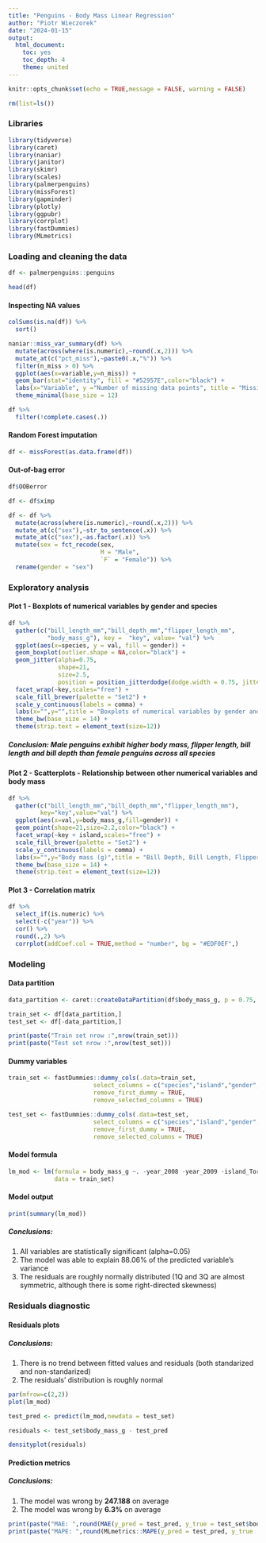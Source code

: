 ---
title: "Penguins - Body Mass Linear Regression"
author: "Piotr Wieczorek"
date: "2024-01-15"
output: 
  html_document: 
    toc: yes
    toc_depth: 4
    theme: united
---

```{r setup, include=FALSE}
knitr::opts_chunk$set(echo = TRUE,message = FALSE, warning = FALSE)
```


```{r}
rm(list=ls())
```

### Libraries

```{r}
library(tidyverse)
library(caret)
library(naniar)
library(janitor)
library(skimr)
library(scales)
library(palmerpenguins)
library(missForest)
library(gapminder)
library(plotly)
library(ggpubr)
library(corrplot)
library(fastDummies)
library(MLmetrics)
```


### Loading and cleaning the data


```{r}
df <- palmerpenguins::penguins
```

```{r}
head(df)
```

#### Inspecting NA values

```{r}
colSums(is.na(df)) %>%
  sort()
```


```{r}
naniar::miss_var_summary(df) %>%
  mutate(across(where(is.numeric),~round(.x,2))) %>%
  mutate_at(c("pct_miss"),~paste0(.x,"%")) %>%
  filter(n_miss > 0) %>%
  ggplot(aes(x=variable,y=n_miss)) + 
  geom_bar(stat="identity", fill = "#52957E",color="black") +
  labs(x="Variable", y ="Number of missing data points", title = "Missing data by Variable") + 
  theme_minimal(base_size = 12)  
```

```{r}
df %>%
  filter(!complete.cases(.))
```

#### Random Forest imputation

```{r}
df <- missForest(as.data.frame(df))
```


#### Out-of-bag error

```{r}
df$OOBerror
```

```{r}
df <- df$ximp
```


```{r}
df <- df %>%
  mutate(across(where(is.numeric),~round(.x,2))) %>%
  mutate_at(c("sex"),~str_to_sentence(.x)) %>%
  mutate_at(c("sex"),~as.factor(.x)) %>%
  mutate(sex = fct_recode(sex,
                          M = "Male",
                          `F` = "Female")) %>%
  rename(gender = "sex")
```

### Exploratory analysis

#### Plot 1 - Boxplots of numerical variables by gender and species

```{r,fig.width = 12,fig.height=8}
df %>%
  gather(c("bill_length_mm","bill_depth_mm","flipper_length_mm",
           "body_mass_g"), key =  "key", value= "val") %>%
  ggplot(aes(x=species, y = val, fill = gender)) + 
  geom_boxplot(outlier.shape = NA,color="black") + 
  geom_jitter(alpha=0.75,
              shape=21,
              size=2.5,
              position = position_jitterdodge(dodge.width = 0.75, jitter.width = 0.2))+
  facet_wrap(~key,scales="free") + 
  scale_fill_brewer(palette = "Set2") +
  scale_y_continuous(labels = comma) + 
  labs(x="",y="",title = "Boxplots of numerical variables by gender and species")+
  theme_bw(base_size = 14) + 
  theme(strip.text = element_text(size=12))
```

##### Conclusion: Male penguins exhibit higher body mass, flipper length, bill length and bill depth than female penguins across all species


#### Plot 2 - Scatterplots - Relationship between other numerical variables and body mass

```{r,fig.width = 12,fig.height=8}
df %>%
  gather(c("bill_length_mm","bill_depth_mm","flipper_length_mm"),
         key="key",value="val") %>%
  ggplot(aes(x=val,y=body_mass_g,fill=gender)) + 
  geom_point(shape=21,size=2.2,color="black") + 
  facet_wrap(~key + island,scales="free") + 
  scale_fill_brewer(palette = "Set2") +
  scale_y_continuous(labels = comma) + 
  labs(x="",y="Body mass (g)",title = "Bill Depth, Bill Length, Flipper length vs Body Mass by Gender and Island")+
  theme_bw(base_size = 14) + 
  theme(strip.text = element_text(size=12))
```



#### Plot 3 - Correlation matrix


```{r}
df %>%
  select_if(is.numeric) %>%
  select(-c("year")) %>%
  cor() %>%
  round(.,2) %>%
  corrplot(addCoef.col = TRUE,method = "number", bg = "#EDF0EF",)
```

### Modeling

#### Data partition

```{r}
data_partition <- caret::createDataPartition(df$body_mass_g, p = 0.75, list = FALSE)

train_set <- df[data_partition,]
test_set <- df[-data_partition,]

print(paste("Train set nrow :",nrow(train_set)))
print(paste("Test set nrow :",nrow(test_set)))
```


#### Dummy variables


```{r}

train_set <- fastDummies::dummy_cols(.data=train_set,
                        select_columns = c("species","island","gender","year"),
                        remove_first_dummy = TRUE,
                        remove_selected_columns = TRUE)

test_set <- fastDummies::dummy_cols(.data=test_set,
                        select_columns = c("species","island","gender","year"),
                        remove_first_dummy = TRUE,
                        remove_selected_columns = TRUE)

```



#### Model formula


```{r}
lm_mod <- lm(formula = body_mass_g ~. -year_2008 -year_2009 -island_Torgersen -island_Dream,
             data = train_set)
```


#### Model output

```{r}
print(summary(lm_mod))
```

##### Conclusions:

1. All variables are statistically significant (alpha=0.05)
2. The model was able to explain 88.06% of the predicted variable's variance
3. The residuals are roughly normally distributed (1Q and 3Q are almost symmetric, although there is some right-directed skewness)

### Residuals diagnostic

#### Residuals plots

##### Conclusions:
1. There is no trend between fitted values and residuals (both standarized and non-standarized)
2. The residuals' distribution is roughly normal


```{r}
par(mfrow=c(2,2))
plot(lm_mod)
```

```{r}
test_pred <- predict(lm_mod,newdata = test_set)
```

```{r}
residuals <- test_set$body_mass_g - test_pred
```

```{r}
densityplot(residuals)
```

#### Prediction metrics

##### Conclusions:
1. The model was wrong by **247.188** on average
2. The model was wrong by **6.3%** on average


```{r}
print(paste("MAE: ",round(MAE(y_pred = test_pred, y_true = test_set$body_mass_g),4)))
print(paste("MAPE: ",round(MLmetrics::MAPE(y_pred = test_pred, y_true  = test_set$body_mass_g),4)))
```











